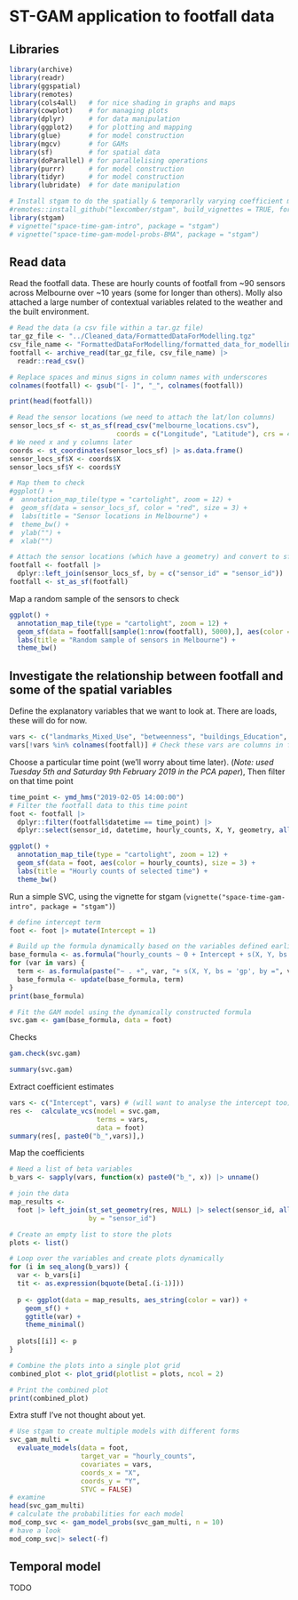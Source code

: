 # ST-GAM application to footfall data

## Libraries 

```r
library(archive)
library(readr)
library(ggspatial)
library(remotes)
library(cols4all)   # for nice shading in graphs and maps
library(cowplot)    # for managing plots
library(dplyr)      # for data manipulation 
library(ggplot2)    # for plotting and mapping
library(glue)       # for model construction 
library(mgcv)       # for GAMs
library(sf)         # for spatial data
library(doParallel) # for parallelising operations
library(purrr)      # for model construction
library(tidyr)      # for model construction 
library(lubridate)  # for date manipulation

# Install stgam to do the spatially & temporarlly varying coefficient models
#remotes::install_github("lexcomber/stgam", build_vignettes = TRUE, force = TRUE)
library(stgam)
# vignette("space-time-gam-intro", package = "stgam")
# vignette("space-time-gam-model-probs-BMA", package = "stgam")
```

## Read data 

Read the footfall data. These are hourly counts of footfall from ~90 sensors across Melbourne over ~10 years (some for longer than others). Molly also attached a large number of contextual variables related to the weather and the built environment.

```r
# Read the data (a csv file within a tar.gz file)
tar_gz_file <- "../Cleaned_data/FormattedDataForModelling.tgz"
csv_file_name <- "FormattedDataForModelling/formatted_data_for_modelling_allsensors_400_outlierremovaleachsensor.csv"
footfall <- archive_read(tar_gz_file, csv_file_name) |>
  readr::read_csv()

# Replace spaces and minus signs in column names with underscores
colnames(footfall) <- gsub("[- ]", "_", colnames(footfall))

print(head(footfall))

# Read the sensor locations (we need to attach the lat/lon columns)
sensor_locs_sf <- st_as_sf(read_csv("melbourne_locations.csv"), 
                           coords = c("Longitude", "Latitude"), crs = 4326)
# We need x and y columns later
coords <- st_coordinates(sensor_locs_sf) |> as.data.frame()
sensor_locs_sf$X <- coords$X
sensor_locs_sf$Y <- coords$Y

# Map them to check
#ggplot() +
#  annotation_map_tile(type = "cartolight", zoom = 12) +
#  geom_sf(data = sensor_locs_sf, color = "red", size = 3) +
#  labs(title = "Sensor locations in Melbourne") +
#  theme_bw() +
#  ylab("") +
#  xlab("")

# Attach the sensor locations (which have a geometry) and convert to sf
footfall <- footfall |>
  dplyr::left_join(sensor_locs_sf, by = c("sensor_id" = "sensor_id"))
footfall <- st_as_sf(footfall)
```

Map a random sample of the sensors to check

```r
ggplot() +
  annotation_map_tile(type = "cartolight", zoom = 12) +
  geom_sf(data = footfall[sample(1:nrow(footfall), 5000),], aes(color = hourly_counts), size = 3) +
  labs(title = "Random sample of sensors in Melbourne") +
  theme_bw()
```

## Investigate the relationship between footfall and some of the spatial variables

Define the explanatory variables that we want to look at. There are loads, these will do for now.

```r
vars <- c("landmarks_Mixed_Use", "betweenness", "buildings_Education", "distance_from_centre", "big_car_parks")
vars[!vars %in% colnames(footfall)] # Check these vars are columns in footfall
```

Choose a particular time point (we'll worry about time later). (_Note: used Tuesday 5th and Saturday 9th February 2019 in the PCA paper_), Then filter on that time point

```r
time_point <- ymd_hms("2019-02-05 14:00:00")
# Filter the footfall data to this time point
foot <- footfall |>
  dplyr::filter(footfall$datetime == time_point) |>
  dplyr::select(sensor_id, datetime, hourly_counts, X, Y, geometry, all_of(vars))

ggplot() +
  annotation_map_tile(type = "cartolight", zoom = 12) +
  geom_sf(data = foot, aes(color = hourly_counts), size = 3) +
  labs(title = "Hourly counts of selected time") +
  theme_bw()
```

Run a simple SVC, using the vignette for stgam (`vignette("space-time-gam-intro", package = "stgam")`)

```r

# define intercept term
foot <- foot |> mutate(Intercept = 1)

# Build up the formula dynamically based on the variables defined earlier
base_formula <- as.formula("hourly_counts ~ 0 + Intercept + s(X, Y, bs = 'gp', by = Intercept)")
for (var in vars) {
  term <- as.formula(paste("~ . +", var, "+ s(X, Y, bs = 'gp', by =", var, ")"))
  base_formula <- update(base_formula, term)
}
print(base_formula)

# Fit the GAM model using the dynamically constructed formula
svc.gam <- gam(base_formula, data = foot)
```

Checks

```r
gam.check(svc.gam)
```

```r
summary(svc.gam)
```

Extract coefficient estimates

```r
vars <- c("Intercept", vars) # (will want to analyse the intercept too)
res <-  calculate_vcs(model = svc.gam, 
                      terms = vars, 
                      data = foot)
summary(res[, paste0("b_",vars)],)
```

Map the coefficients

```r
# Need a list of beta variables
b_vars <- sapply(vars, function(x) paste0("b_", x)) |> unname()

# join the data 
map_results <-
  foot |> left_join(st_set_geometry(res, NULL) |> select(sensor_id, all_of(b_vars)),
                    by = "sensor_id")

# Create an empty list to store the plots
plots <- list()

# Loop over the variables and create plots dynamically
for (i in seq_along(b_vars)) {
  var <- b_vars[i]
  tit <- as.expression(bquote(beta[.(i-1)]))
  
  p <- ggplot(data = map_results, aes_string(color = var)) + 
    geom_sf() + 
    ggtitle(var) +
    theme_minimal()
  
  plots[[i]] <- p
}

# Combine the plots into a single plot grid
combined_plot <- plot_grid(plotlist = plots, ncol = 2)

# Print the combined plot
print(combined_plot)
```


Extra stuff I've not thought about yet.

```r


# Use stgam to create multiple models with different forms
svc_gam_multi =
  evaluate_models(data = foot, 
                  target_var = "hourly_counts", 
                  covariates = vars,
                  coords_x = "X",
                  coords_y = "Y",
                  STVC = FALSE)
# examine
head(svc_gam_multi)
# calculate the probabilities for each model 
mod_comp_svc <- gam_model_probs(svc_gam_multi, n = 10)
# have a look
mod_comp_svc|> select(-f)
```

## Temporal model

TODO
